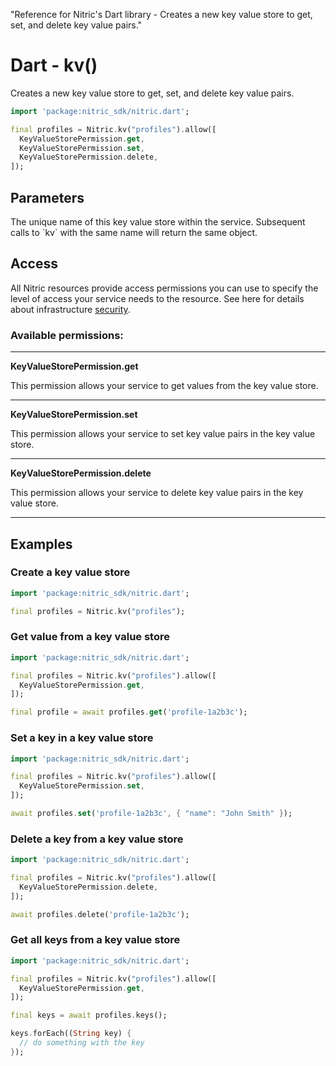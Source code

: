   "Reference for Nitric's Dart library - Creates a new key value store to get, set, and delete key value pairs."

# Dart - kv()

Creates a new key value store to get, set, and delete key value pairs.

```dart
import 'package:nitric_sdk/nitric.dart';

final profiles = Nitric.kv("profiles").allow([
  KeyValueStorePermission.get,
  KeyValueStorePermission.set,
  KeyValueStorePermission.delete,
]);
```

## Parameters

<Properties>
  <Property name="name" required type="String">
    The unique name of this key value store within the service. Subsequent calls
    to `kv` with the same name will return the same object.
  </Property>
</Properties>

## Access

All Nitric resources provide access permissions you can use to specify the level of access your service needs to the resource. See here for details about infrastructure [security](/foundations/infrastructure/security).

### Available permissions:

---

**KeyValueStorePermission.get**

This permission allows your service to get values from the key value store.

---

**KeyValueStorePermission.set**

This permission allows your service to set key value pairs in the key value store.

---

**KeyValueStorePermission.delete**

This permission allows your service to delete key value pairs in the key value store.

---

## Examples

### Create a key value store

```dart
import 'package:nitric_sdk/nitric.dart';

final profiles = Nitric.kv("profiles");
```

### Get value from a key value store

```dart
import 'package:nitric_sdk/nitric.dart';

final profiles = Nitric.kv("profiles").allow([
  KeyValueStorePermission.get,
]);

final profile = await profiles.get('profile-1a2b3c');
```

### Set a key in a key value store

```dart
import 'package:nitric_sdk/nitric.dart';

final profiles = Nitric.kv("profiles").allow([
  KeyValueStorePermission.set,
]);

await profiles.set('profile-1a2b3c', { "name": "John Smith" });
```

### Delete a key from a key value store

```dart
import 'package:nitric_sdk/nitric.dart';

final profiles = Nitric.kv("profiles").allow([
  KeyValueStorePermission.delete,
]);

await profiles.delete('profile-1a2b3c');
```

### Get all keys from a key value store

```dart
import 'package:nitric_sdk/nitric.dart';

final profiles = Nitric.kv("profiles").allow([
  KeyValueStorePermission.get,
]);

final keys = await profiles.keys();

keys.forEach((String key) {
  // do something with the key
});
```
